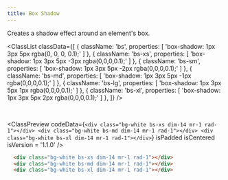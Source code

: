 ```yaml
---
title: Box Shadow
---
```



Creates a shadow effect around an element's box.

<ClassList
  classData={[
    {
      className: 'bs',
      properties: [
        'box-shadow: 1px 3px 5px rgba(0, 0, 0, 0.1);'
      ]
    },
    {
      className: 'bs-xs',
      properties: [
        'box-shadow: 1px 3px 5px -3px rgba(0,0,0,0.1);'
      ]
    },
    {
      className: 'bs-sm',
      properties: [
        'box-shadow: 1px 3px 5px -2px rgba(0,0,0,0.1);'
      ]
    },
    {
      className: 'bs-md',
      properties: [
        'box-shadow: 1px 3px 5px -1px rgba(0,0,0,0.1);'
      ]
    },
    {
      className: 'bs-lg',
      properties: [
        'box-shadow: 1px 3px 5px 1px rgba(0,0,0,0.1);'
      ]
    },
    {
      className: 'bs-xl',
      properties: [
        'box-shadow: 1px 3px 5px 2px rgba(0,0,0,0.1);'
      ]
    },
  ]}
/>

<br />

<ClassPreview
  codeData={`
    <div class="bg-white bs-xs dim-14 mr-1 rad-1"></div>
    <div class="bg-white bs-md dim-14 mr-1 rad-1"></div>
    <div class="bg-white bs-xl dim-14 mr-1 rad-1"></div>
  `}
  isPadded
  isCentered
  isVersion = '1.1.0'
/>

```html
  <div class="bg-white bs-xs dim-14 mr-1 rad-1"></div>
  <div class="bg-white bs-md dim-14 mr-1 rad-1"></div>
  <div class="bg-white bs-xl dim-14 mr-1 rad-1"></div>
```